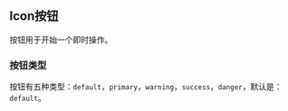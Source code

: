 
<Meta
  title="组件/MIcon 按钮"
/>

## Icon按钮

按钮用于开始一个即时操作。

### 按钮类型

按钮有五种类型：`default`，`primary`，`warning`，`success`，`danger`，默认是：`default`。
